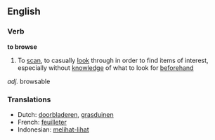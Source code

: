 ==English==

===Verb===
'''to browse'''

# To [[scan]], to casually [[look]] through in order to find items of interest, especially without [[knowledge]] of what to look for [[beforehand]]

''adj.'' browsable
===Translations===
*Dutch: [[doorbladeren]], [[grasduinen]]
*French: [[feuilleter]]
*Indonesian: [[lihat|melihat-lihat]]